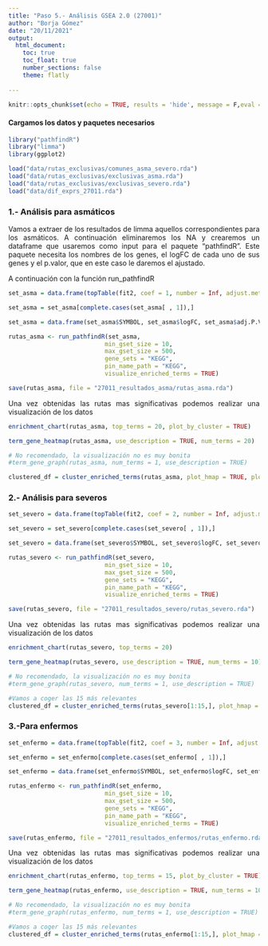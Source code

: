 ```yaml
---
title: "Paso 5.- Análisis GSEA 2.0 (27001)"
author: "Borja Gómez"
date: "20/11/2021"
output: 
  html_document:
    toc: true
    toc_float: true
    number_sections: false
    theme: flatly
    
---
```

<div align="justify">

```r
knitr::opts_chunk$set(echo = TRUE, results = 'hide', message = F,eval = F)
```

#### Cargamos  los datos y paquetes necesarios
```r
library("pathfindR")
library("limma")
library(ggplot2)
```


```r
load("data/rutas_exclusivas/comunes_asma_severo.rda")
load("data/rutas_exclusivas/exclusivas_asma.rda")
load("data/rutas_exclusivas/exclusivas_severo.rda")
load("data/dif_exprs_27011.rda")
```

### 1.- Análisis para asmáticos

Vamos a extraer de los resultados de limma aquellos correspondientes para los asmáticos. A continuación eliminaremos los NA y crearemos un dataframe que usaremos como input para el paquete "pathfindR". Este paquete necesita los nombres de los genes, el logFC de cada uno de sus genes y el p.valor, que en este caso le daremos el ajustado.

A continuación con la función run_pathfindR

```r
set_asma = data.frame(topTable(fit2, coef = 1, number = Inf, adjust.method = "BH"))

set_asma = set_asma[complete.cases(set_asma[ , 1]),]

set_asma = data.frame(set_asma$SYMBOL, set_asma$logFC, set_asma$adj.P.Val)

rutas_asma <- run_pathfindR(set_asma, 
                           min_gset_size = 10, 
                           max_gset_size = 500, 
                           gene_sets = "KEGG",
                           pin_name_path = "KEGG", 
                           visualize_enriched_terms = TRUE)

save(rutas_asma, file = "27011_resultados_asma/rutas_asma.rda")
```

Una vez obtenidas las rutas mas significativas podemos realizar una visualización de los datos

```r
enrichment_chart(rutas_asma, top_terms = 20, plot_by_cluster = TRUE)

term_gene_heatmap(rutas_asma, use_description = TRUE, num_terms = 20)

# No recomendado, la visualización no es muy bonita
#term_gene_graph(rutas_asma, num_terms = 1, use_description = TRUE)

clustered_df = cluster_enriched_terms(rutas_asma, plot_hmap = TRUE, plot_dend = TRUE, use_description = TRUE)

```

### 2.-  Análisis para severos

```r
set_severo = data.frame(topTable(fit2, coef = 2, number = Inf, adjust.method = "BH"))

set_severo = set_severo[complete.cases(set_severo[ , 1]),]

set_severo = data.frame(set_severo$SYMBOL, set_severo$logFC, set_severo$adj.P.Val)

rutas_severo <- run_pathfindR(set_severo, 
                           min_gset_size = 10, 
                           max_gset_size = 500, 
                           gene_sets = "KEGG",
                           pin_name_path = "KEGG", 
                           visualize_enriched_terms = TRUE)

save(rutas_severo, file = "27011_resultados_severo/rutas_severo.rda")
```

Una vez obtenidas las rutas mas significativas podemos realizar una visualización de los datos

```r
enrichment_chart(rutas_severo, top_terms = 20)

term_gene_heatmap(rutas_severo, use_description = TRUE, num_terms = 10)

# No recomendado, la visualización no es muy bonita
#term_gene_graph(rutas_severo, num_terms = 1, use_description = TRUE)

#Vamos a coger las 15 más relevantes
clustered_df = cluster_enriched_terms(rutas_severo[1:15,], plot_hmap = TRUE, plot_dend = TRUE, use_description = TRUE, method = "hierarchical")
```

### 3.-Para enfermos

```r
set_enfermo = data.frame(topTable(fit2, coef = 3, number = Inf, adjust.method = "BH"))

set_enfermo = set_enfermo[complete.cases(set_enfermo[ , 1]),]

set_enfermo = data.frame(set_enfermo$SYMBOL, set_enfermo$logFC, set_enfermo$adj.P.Val)

rutas_enfermo <- run_pathfindR(set_enfermo, 
                           min_gset_size = 10, 
                           max_gset_size = 500, 
                           gene_sets = "KEGG",
                           pin_name_path = "KEGG", 
                           visualize_enriched_terms = TRUE)

save(rutas_enfermo, file = "27011_resultados_enfermos/rutas_enfermo.rda")
```

Una vez obtenidas las rutas mas significativas podemos realizar una visualización de los datos

```r
enrichment_chart(rutas_enfermo, top_terms = 15, plot_by_cluster = TRUE)

term_gene_heatmap(rutas_enfermo, use_description = TRUE, num_terms = 10)

# No recomendado, la visualización no es muy bonita
#term_gene_graph(rutas_enfermo, num_terms = 1, use_description = TRUE)

#Vamos a coger las 15 más relevantes
clustered_df = cluster_enriched_terms(rutas_enfermo[1:15,], plot_hmap = TRUE, plot_dend = TRUE, use_description = TRUE, method = "hierarchical")

```

